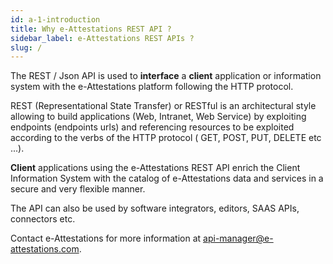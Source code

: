 ```yaml
---
id: a-1-introduction
title: Why e-Attestations REST API ?
sidebar_label: e-Attestations REST APIs ?
slug: /
---
```


The REST / Json API is used to **interface** a **client** application or information system with the e-Attestations platform following the HTTP protocol.

REST (Representational State Transfer) or RESTful is an architectural style allowing to build applications (Web, Intranet, Web Service) by exploiting endpoints (endpoints urls) and referencing resources to be exploited according to the verbs of the HTTP protocol ( GET, POST, PUT, DELETE etc ...).

**Client** applications using the e-Attestations REST API enrich the Client Information System with the catalog of e-Attestations data and services in a secure and very flexible manner.

The API can also be used by software integrators, editors, SAAS APIs, connectors etc.

Contact e-Attestations for more information at [api-manager@e-attestations.com](mailto:api-manager@e-attestations.com).
